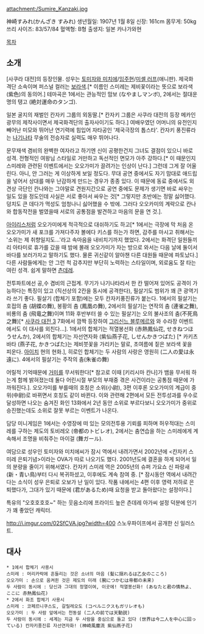 attachment:/Sumire_Kanzaki.jpg

神崎すみれ(かんざき すみれ)
생년월일: 1907년 1월 8일
신장: 161cm
몸무게: 50kg
쓰리 사이즈: 83/57/84
혈액형: B형
출생지: 일본 카나가와현

[[목차]]

== 소개 ==
[사쿠라 대전]의 등장인물. 성우는 [[토미자와 미치에]]/[[임주현]]/[[미셸 러프]](애니판).
제국화격단 소속이며 퍼스널 컬러는 [[보라색]].[* 이름인 스미레는 제비꽃이라는 뜻으로 보라색(紫色)의 동의어.] 테마곡은 1에서는 관능적인 맘보 (なやましマンボ), 2에서는 절대운명의 탱고 (絶対運命のタンゴ).

일본 굴지의 재벌인 칸자키 그룹의 외동딸.[* 칸자키 그룹은 사쿠라 대전의 등장 메카인 광무의 제작사이면서 제국화격단의 출자사이기도 하다.] 여배우였던 어머니의 유전인지 빼어난 미모와 뛰어난 연기력에 힘입어 자타공인 '제국극장의 톱스타'. 칸자키 풍진류라는 [[나기나타]] 무술의 전승자로 실력도 매우 뛰어나다. 

문무재색 겸비의 완벽한 여자라고 하기엔 신이 공평한건지 그녀도 결점이 있으니 바로 성격. 전형적인 여왕님 스타일로 거만하고 독선적인 면모가 아주 강하다.[* 이 때문인지 스미레와 관련된 이벤트에서는 오오가미가 끌려가는 인상이 난다.] 그런데 그게 잘 어울린다. 아니, 안 그러는 게 이상하게 보일 정도다. 무대 공연 중에서도 자기 맘대로 애드립을 넣어서 상대를 매우 난감하게 만드는 경우가 종종 있다. 이 때문에 동료 중에서도 외견상 극단인 칸나와는 그야말로 견원지간으로 공연 중에도 문제가 생기면 바로 싸우는 일도 있을 정도인데 사실은 서로 좋아서 싸우는 것[* 그렇지만 초반에는 정말 싫어했다. 덩치도 큰 데다가 먹성도 엄청나니 싫어했을 수 밖에. 그러다 오오카미의 계략으로 칸나와 합동작전을 벌였을때 서로의 공통점을 발견하고 마음의 문을 연 것.].

[[아이리스]]처럼 오오가미에게 적극적으로 대쉬하기도 하고[* 1에서는 극장에 막 처음 온 오오가미가 새 포크를 가져다주자 볼에다 키스를 하는가 하면, 감주를 마시고 취해서는 '소위는 제 취향일지도...'라고 속마음을 내비치기까지 했었다. 2에서는 화격단 일원들끼리 아타미로 휴가를 갔을 때 밤에 몰래 오오가미가 자는 방으로 와서는 다음 날에 둘이서 바다를 보러가자고 말하기도 했다. 물론 귀신같이 알아챈 다른 대원들 때문에 파토났다.] 다른 사람들에게는 안 그런 척 감추지만 부단히 노력하는 스타일이며, 외로움도 잘 타는 여린 성격. 쉽게 말하면 [[츤데레]].

전투파트에선 공,수 겸비의 근접계. 무기가 나기나타라서 한 칸 떨어져 있어도 공격이 가능하다는 특징이 있고 (직선상의 2칸을 동시에 공격한다), 필살기도 범위가 꽤 큰 광역기라 쓰기 좋다. 필살기 (합체기 포함)에는 모두 칸자키풍진류가 붙는다. 1에서의 필살기는 호접의 춤 (胡蝶の舞), 봉황의 춤 (鳳凰の舞), 2에서의 필살기는  연작의 춤 (連雀之舞), 비룡의 춤 (飛竜之舞)이며 11화 후반부터 쓸 수 있는 필살기는 오의 불사조의 춤(不死鳥之舞)[* [[사쿠라 대전 3]] 7화에서 깜짝 등장하여 [[그리신느 블루메르]]와 와 수라장 이벤트에서도 이 대사를 외친다...]. 1에서의 합체기는 적열봉선화 (赤熱鳳仙花, せきねつほうせんか), 2에서의 합체기는 자선연자화 (紫仙燕子花, しせんかきつばた) [* 카키츠바타 (燕子花, かきつばた)는 제비붓꽃을 가리키는 말로, 초여름에 짙은 보라색 꽃을 피운다. [[아이치]] 현의 현화.], 히로인 합체기는 두 사람의 사랑은 영원히 (二人の愛は永遠に). 4에서의 필살기는 주작의 춤(朱雀の舞)

어릴적 기억때문에 [[거미]]를 무서워한다[* 참고로 이때 [키리시마 칸나]가 뱀을 무서워 하는게 함께 밝혀졌는데 둘다 어린시절 부모의 부재중 겪은 사건이라는 공통점 때문에 가까워진다.]. 오오가미를 부를때의 호칭은 소위(小尉), 3편 이후론 오오가미의 계급이 중위(中尉)로 바뀌면서 호칭도 같이 바뀐다. 이와 관련해 2편에서 모든 전투성과를 우수로 달성하면 나오는 숨겨진 화인 13화에서 2년 동안 소위로 부르다보니 오오가미가 중위로 승진했는데도 소위로 잘못 부르는 이벤트가 나온다.

담당 미니게임은 1에서는 수영장에 떠 있는 모의전투용 기뢰를 피하며 허우적대는 스미레를 구하는 제도의 토비레오 (帝都のトビレオ), 2에서는 춤연습을 하는 스미레에게 계속해서 조명을 비춰주는 마이걸 (舞ガール).

여담으로 성우인 토미자와 미치에씨가 잠시 역에서 내려가면서 2002년에 <칸자키 스미레 은퇴기념>이라는 OVA가 따로 나오기도 했다. 2001년도에 결혼을 하게 되어서 일의 분량을 줄이기 위해서였다. 칸자키 스미레 역은 2005년의 슈퍼 가요쇼 신 파랑새 (新・青い鳥)부터 다시 복귀하셨고, 이후에도 계속 참여 중. [* 잠시동안 역에서 내려간다는 소식이 성우 은퇴로 오보가 난 일이 있다. 작품 내에서는 4편 이후 영력 저하로 은퇴했다가, 그대가 있기 때문에 (君があるため)때 요청을 받고 돌아왔다는 설정이다.]

특유의 "오호호호호~" 하는 웃음소리에 프라이드 높은 츤데레 아가씨 설정 덕분에 인기가 꽤 좋았던 캐릭터.

http://i.imgur.com/02SfCVA.jpg?width=400
스노우파이프에서 공개한 신 일러스트.

== 대사 ==
 * 1에서 합체기 사용시
 스미레 : 머리카락에 흔들리는 것은 소녀의 마음 (髪に揺れるは乙女のこころ)
 오오가미 : 손으로 움켜쥔 것은 제도의 미래 (腕につかむは帝都の未来)
 두 사람이 동시에 : 당신과 그대의 정열이여, 이곳에! 적열봉선화! (あなたと君の情熱よ、ここに 赤熱鳳仙花)
 * 2에서 화조 합체기 사용시
 스미레 : 코페르니쿠스도, 갈릴레오도 (コペルニクスもガリレオも)
 오오가미 : 두 사람 앞에서는 천동설 (二人の前では天動説)
 두 사람이 동시에 : 세계는 지금 두 사람을 중심으로 돌고 있다 (世界は今二人を中心に回っている) 칸자키풍진류 자선연자화! (神崎風塵流 紫仙燕子花)
